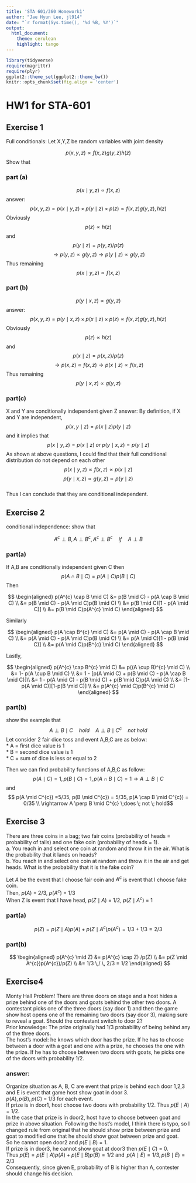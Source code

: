 ```yaml
---
title: 'STA 601/360 Homework1'
author: "Jae Hyun Lee, jl914"
date: "`r format(Sys.time(), '%d %B, %Y')`"
output: 
  html_document:
    theme: cerulean
    highlight: tango
---
```


```r
library(tidyverse)
require(magrittr)
require(plyr)
ggplot2::theme_set(ggplot2::theme_bw())
knitr::opts_chunk$set(fig.align = 'center')
```

# HW1 for STA-601


## Exercise 1
Full conditionals: Let X,Y,Z be random variables with joint density

$$
p(x,y,z) \propto f(x,z)g(y,z)h(z)
$$
Show that 

### part (a) 
$$
p(x \mid y,z) \propto f(x,z)
$$
answer: 
$$
p(x,y,z) = p(x \mid y,z) \times p(y \mid z) \times p(z) \propto f(x,z)g(y,z),h(z)
$$ 
Obviously 
$$ p(z) \propto h(z) $$ 
and 
$$p(y \mid z) = p(y,z) / p(z)$$ 
$$\rightarrow  p(y,z) \propto g(y,z) 
\rightarrow p(y \mid z) \propto g(y,z) 
$$ Thus remaining 
$$ p(x \mid y,z) \propto f(x,z) $$ 

### part (b) 
$$
p(y \mid x,z) \propto g(y,z)
$$
answer: 
$$
p(x,y,z) = p(y \mid x,z) \times p(x \mid z) \times p(z) \propto f(x,z)g(y,z),h(z)
$$ 
Obviously 
$$ p(z) \propto h(z)
$$ 
and 
$$p(x \mid z) = p(x,z) / p(z)
$$ 
$$
\rightarrow  p(x,z) \propto f(x,z) 
\rightarrow p(x \mid z) \propto f(x,z) 
$$ Thus remaining 
$$ p(y \mid x,z) \propto g(y,z) 
$$ 

### part(c\) 
X and Y are conditionally independent given Z
answer: 
By definition, if X and Y are independent,
$$ p(x,y \mid z) = p(x \mid z)p(y \mid z) $$ and it implies that
$$ p(x \mid y,z) = p(x \mid z) \;or\; p(y \mid x,z) = p(y \mid z) $$ As shown at above questions, I could find that their full conditional distribution do not depend on each other
$$ p(x \mid y,z) \propto f(x,z) \propto p(x \mid z) $$
$$ p(y \mid x,z) \propto g(y,z) \propto p(y \mid z) $$   
Thus I can conclude that they are conditional independent.




## Exercise 2
conditional independence: show that 

$$ A^{c} \perp B, A \perp B^{c}, A^{c} \perp B^{c}
\quad  if \quad A \perp B$$


### part(a)
If A,B are conditionally independent given C then
$$ p(A \cap B \mid C) = p(A \mid C)p(B \mid C)$$ Then

<!-- How to use aligned environment in LaTeX -->
$$
\begin{aligned}
p(A^{c} \cap B \mid C) &= p(B \mid C) - p(A \cap B \mid C) \\ 
&= p(B \mid C) - p(A \mid C)p(B \mid C) \\ 
&= p(B \mid C)[1 - p(A \mid C)] \\
&= p(B \mid C)p(A^{c} \mid C)
\end{aligned}
$$

Similarly 

$$
\begin{aligned}
p(A \cap B^{c} \mid C) &= p(A \mid C) - p(A \cap B \mid C) \\
&= p(A \mid C) - p(A \mid C)p(B \mid C) \\ 
&= p(A \mid C)[1 - p(B \mid C)] \\
&= p(A \mid C)p(B^{c} \mid C)
\end{aligned}
$$

Lastly,

$$ 
\begin{aligned}
p(A^{c} \cap B^{c} \mid C) &= p((A \cup B)^{c} \mid C) \\
&= 1- p(A \cup B \mid C) \\
&= 1 - [p(A \mid C) + p(B \mid C) - p(A \cap B \mid C)]\\
&= 1 - p(A \mid C) - p(B \mid C) + p(B \mid C)p(A \mid C) \\
&= [1-p(A \mid C)][1-p(B \mid C)] \\
&= p(A^{c} \mid C)p(B^{c} \mid C)
\end{aligned}
$$



### part(b)

show the example that 
$$ A \perp B \mid C \quad hold \quad A \perp B \mid C^{c} \quad not \; hold  $$
Let consider 2 fair dice toss and event A,B,C are as below:     
* A = first dice value is 1      
* B = second dice value is 1      
* C = sum of dice is less or equal to 2     

Then we can find probability functions of A,B,C as follow:     
$$ p(A \mid C) = 1, p(B \mid C) = 1, p(A \cap B \mid C) =1 \rightarrow A \perp B \mid C $$ and
$$ p(A \mid C^{c}) =5/35, p(B \mid C^{c}) = 5/35, p(A \cap B \mid C^{c}) = 0/35 \\ \rightarrow A \perp B \mid C^{c} \;does \; not \; hold$$

## Exercise 3
There are three coins in a bag; two fair coins (probability of heads = probability of tails) and one fake coin (probability of heads = 1).  
a. You reach in and select one coin at random and throw it in the air. What is the probability that it lands on heads?  
b. You reach in and select one coin at random and throw it in the air and get heads. What is the probability that it is the fake coin?

Let $A$ be the event that I choose fair coin and $A^{c}$ is event that I choose fake coin.     
Then, $p(A)$ = 2/3, $p(A^{c})$ = 1/3   
When Z is event that I have head, $p(Z \mid A)$ = 1/2, $p(Z \mid A^{c})$ = 1   

### part(a)
$$ p(Z) =p(Z \mid A)p(A) + p(Z \mid A^{c})p(A^{c}) = 1/3 + 1/3 = 2/3 $$

### part(b)
$$
\begin{aligned}
p(A^{c} \mid Z) &= p(A^{c} \cap Z) /p(Z) \\
&= p(Z \mid A^{c})p(A^{c})/p(Z) \\
&= 1/3 \,/ \, 2/3 = 1/2 
\end{aligned}
$$ 


## Exercise4
Monty Hall Problem! There are three doors on stage and a host hides a prize behind one of the doors and goats behind the other two doors. A contestant picks one of the three doors (say door 1) and then the game show host opens one of the remaining two doors (say door 3), making sure to reveal a goat. Should the contestant switch to door 2?  
Prior knowledge: The prize originally had 1/3 probability of being behind any of the three doors.  
The host's model: he knows which door has the prize. If he has to choose between a door with a goat and one with a prize, he chooses the one with the prize. If he has to choose between two doors with goats, he picks one of the doors with probability 1/2.

### answer:
Organize situation as A, B, C are event that prize is behind each door 1,2,3 and E is event that game host show goat in door 3.    
$p(A),p(B),p(C)$ = 1/3 for each event.    
If prize is in door1, host choose two doors with probability 1/2. 
Thus $p(E \mid A)$ = 1/2.   
In the case that prize is in door2, host have to choose between goat and prize in above situation. Following the host's model, I think there is typo, so I changed rule from original that he should show prize between prize and goat to modified one that he should show goat between prize and goat.      
So he cannot open door2 and $p(E \mid B)$ = 1.     
If prize is in door3, he cannot show goat at door3 then $p(E \mid C)$ = 0.   
Thus $p(E) = p(E \mid A)p(A) + p(E \mid B)p(B) = 1/2$ and $\,p(A \mid E)=1/3, p(B \mid E)=2/3$    
Consequently, since given E, probability of B is higher than A, contester should change his decision.    